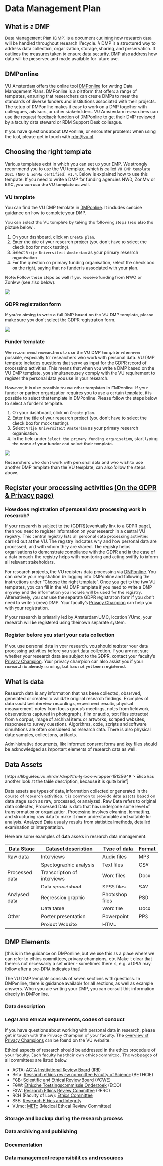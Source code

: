 # Data Management Plan

## What is a DMP

Data Management Plan (DMP) is a document outlining how research data will be handled throughout research lifecycle. A DMP is a structured way to address data collection, organization, storage, sharing, and preservation. It outlines the measures taken to ensure data security. DMP also address how data will be preserved and made available for future use.

## DMPonline

VU Amsterdam offers the online tool [DMPonline](https://dmponline.vu.nl/) for writing Data Management Plans. DMPonline is a platform that offers a range of templates, ensuring that researchers can create DMPs to meet the standards of diverse funders and institutions associated with their projects. The setup of DMPonline makes it easy to work on a DMP together with colleagues, advisors, or other stakeholders. VU Amsterdam researchers can use the request feedback function of DMPonline to get their DMP reviewed by a faculty data steward or RDM Support Desk colleague.

If you have questions about DMPonline, or encounter problems when using the tool, please get in touch with <rdm@vu.nl>.


## Choosing the right template

Various templates exist in which you can set up your DMP. We strongly recommend you to use the VU template, which is called `VU DMP template 2021 (NWO & ZonMw certified) v1.4`. Below is explained how to use this template. If you need to write a DMP for funding agencies NWO, ZonMw or ERC, you can use the VU template as well.

### VU template

You can find the VU DMP template in [DMPonline](https://dmponline.vu.nl/). It includes concise guidance on how to complete your DMP.

You can select the VU template by taking the following steps (see also the picture below).

1. On your dashboard, click on `Create plan`.
2. Enter the title of your research project (you don't have to select the check box for mock testing).
3. Select `Vrije Universiteit Amsterdam` as your primary research organisation.
4. For the question on primary funding organisation, select the check box on the right, saying that no funder is associated with your plan.

Note: Follow these steps as well if you receive funding from NWO or ZonMw (see also below).

![](../public/dmp-001.png)

### GDPR registration form

If you're aiming to write a full DMP based on the VU DMP template, please make sure you don't select the GDPR registration form. 

![](../public/dmp-002.png)

### Funder template

We recommend researchers to use the VU DMP template whenever possible, especially for researchers who work with personal data. VU DMP template includes questions that serve as input for the GDPR record of processing activities. This means that when you write a DMP based on the VU DMP template, you simultaneousely comply with the VU requirement to register the personal data you use in your research. 

However, it is also possible to use other templates in DMPonline. If your funder or partner organization requires you to use a certain template, it is possible to select that template in DMPonline. Please follow the steps below to select a funder's template.

1. On your dashboard, click on `Create plan`.
2. Enter the title of your research project (you don't have to select the check box for mock testing).
3. Select `Vrije Universiteit Amsterdam` as your primary research organisation.
4. In the field under `Select the primary funding organisation`, start typing the name of your funder and select their template.

![](../public/dmp-003.png)

Researchers who don't work with personal data and who wish to use another DMP template than the VU template, can also follow the steps above.

## Register your processing activities [(On the GDPR & Privacy page)](https://libguides.vu.nl/rdm/gdpr-privacy?#s-lg-box-wrapper-15125651)

### How does registration of personal data processing work in research?

If your research is subject to the (GDPR)[eventually link to a GDPR page], then you need to register information on your research in a central VU registry. This central registry lists all personal data processing activities carried out at the VU. The registry indicates why and how personal data are processed, and with whom they are shared. The registry helps organisations to demonstrate compliance with the GDPR and in the case of a data breach, the registry helps with monitoring and acting swiftly to inform all relevant stakeholders. 

For research projects, the VU registers data processing via [DMPonline](https://dmponline.vu.nl/). You can create your registration by logging into DMPonline and following the instructions under “Choose the right template”. Once you get to the two VU templates, you can fill in the VU DMP template if you need to write a DMP anyway and the information you include will be used for the registry. Alternatively, you can use the separate GDPR registration form if you don't need to write a (new) DMP. Your faculty's [Privacy Champion](https://vu.nl/en/employee/privacy-and-information-security/privacy-champions-information) can help you with your registration. 

If your research is primarily led by Amsterdam UMC, location VUmc, your research will be registered using their own separate system.

### Register before you start your data collection

If you use personal data in your research, you should register your data processing activities before you start data collection. If you are not sure whether your research data are subject to the GDPR, contact your faculty's [Privacy Champion](https://vu.nl/en/employee/privacy-and-information-security/privacy-champions-information). Your privacy champion can also assist you if your research is already running, but has not yet been registered.

## What is data

Research data is any information that has been collected, observed, generated or created to validate original research findings. Examples of data could be interview recordings, experiment results, physical measurement,  notes from focus group's  meetings, notes from fieldwork, observations captured in photographs,  film or audio, text files extracted from a corpus, image of archival items or artworks, scraped websites, responses to survey questions.  Algorithms, code, scripts and software, simulations are often considered as research data. There is also physical data: samples, collections, artifacts. 

Administrative documents, like informed consent forms and key files should be acknowledged as important elements of research data as well.  

## Data Assets

[https://libguides.vu.nl/rdm/dmp?#s-lg-box-wrapper-15125649 > Elisa has another look at the table description, because it is quite brief]

Data assets are types of data, information collected or generated in the course of research activities. It is common to provide data assets based on data stage such as raw, processed, or analyzed. Raw Data refers to original data collected, Processed Data is data that has undergone some level of transformation or organization. Processing involves cleaning, formatting, and structuring raw data to make it more understandable and suitable for analysis. Analyzed Data usually results from statistical methods, detailed examination or interpretation.

Here are some examples of data assets in research data management:

| Data Stage     | Dataset description         | Type of data    | Format |
|----------------|-----------------------------|-----------------|--------|
| Raw data       | Interviews                  | Audio files     | MP3    |
|                | Spectographic analysis      | Text files      | CSV    |
| Processed data | Transcription of interviews | Word files      | Docx   |
|                | Data spreadsheet            | SPSS files      | SAV    |
| Analysed data  | Regression graphic          | Photoshop files | PSD    |
|                | Data table                  | Word file       | Docx   |
| Other          | Poster presentation         | Powerpoint      | PPS    |
|                | Project Website             | HTML            |        |

## DMP Elements

[this is in the guidance on DMPonline, but we use this as a place where we can refer to ethics committees, privacy champions, etc. Make it clear that there is not necessarily a set order - sometimes there is, e.g. a DPIA may follow after a pre-DPIA indicates that]

The VU DMP template consists of seven sections with questions. In DMPonline, there is guidance available for all sections, as well as example answers. When you are writing your DMP, you can consult this information directly in DMPonline.

### Data description

### Legal and ethical requirements, codes of conduct

If you have questions about working with personal data in research, please get in touch with the Privacy Champion of your faculty. The [overview of Privacy Champions](https://vu.nl/en/employee/privacy-and-information-security/privacy-champions-information) can be found on the VU website.

Ethical aspects of research should be addressed in the ethics procedure of your faculty. Each faculty has their own ethics committee. The webpages of all committees are listed below.

* ACTA: [ACTA Institutional Review Board](https://acta.nl/en/research/more-about/acta-institutional-review-board-irb) (IRB)
* Beta: [Research ethics review committee Faculty of Science](https://vu.nl/en/about-vu/faculties/faculty-of-science/more-about/research-ethics-review-committee-beta) (BETHCIE)
* FGB: [Scientific and Ethical Review Board](https://vu.nl/en/employee/behavioural-and-movement-sciences-getting-started/the-scientific-and-ethical-review-board-vcwe) (VCWE)
* FGW: [Ethische Toetsingscommissie Onderzoek](https://vu.nl/en/about-vu/faculties/faculty-of-humanities/more-about/research-ethics-and-integrity) (EtCO)
* FSW: [Research Ethics Review Committee](https://vu.nl/en/employee/social-sciences-getting-started/research-ethics-review-fss) (RERC)
* RCH (Faculty of Law): [Ethics Committee](http://www.rechten.vu.nl/en/about-the-faculty/committees/ethics/index.aspx)
* SBE: [Research Ethics and Integrity](https://vu.nl/en/about-vu/more-about/research-office)
* VUmc: [METc](https://www.vumc.nl/research/overzicht/medisch-ethische-toetsingscommissie.htm) (Medical Ethical Review Committee)

### Storage and backup during the research process
### Data archiving and publishing
### Documentation
### Data management responsibilities and resources
